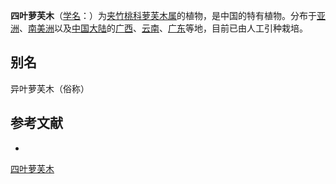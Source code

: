 {{Speciesbox
| name = 四叶萝芙木
| status = 
| status_system = 
| image = Rauvolfia tetraphylla fruit and foliage.jpg
| genus = Rauvolfia
| species = tetraphylla
| authority = Linn.
}}

'''四叶萝芙木'''（[[学名|学名]]：{{lang|la|''Rauvolfia tetraphylla''}}）为[[夹竹桃科|夹竹桃科]][[萝芙木属|萝芙木属]]的植物，是中国的特有植物。分布于[[亚洲|亚洲]]、[[南美洲|南美洲]]以及[[中国大陆|中国大陆]]的[[广西|广西]]、[[云南|云南]]、[[广东|广东]]等地，目前已由人工引种栽培。

== 别名 ==
异叶萝芙木（俗称）

== 参考文献 ==
<div class="references-small">
* {{cite web| url =http://www.bioinfo.cn/db05/KmzwSpecies.php?action=view&id=136| title =四叶萝芙木| work =《中国高等植物数据库全库》| publisher =中国科学院微生物研究所| author =昆明植物研究所| accessdate =2009-02-20| deadurl =yes| archiveurl =https://web.archive.org/web/20160305024120/http://www.bioinfo.cn/db05/KmzwSpecies.php?action=view&id=136| archivedate =2016-03-05}}
</div>
{{Taxonbar|from=Q3595081}}

[[Category:萝芙木属|四叶萝芙木]]


{{植物小作品}}